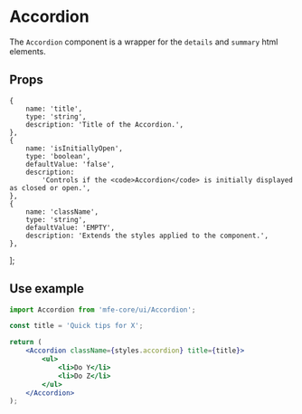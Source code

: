 
<Meta title="Components/Accordion/Overview" component={Accordion} />

# Accordion

The `Accordion` component is a wrapper for the `details` and `summary` html elements.

## Props

    {
        name: 'title',
        type: 'string',
        description: 'Title of the Accordion.',
    },
    {
        name: 'isInitiallyOpen',
        type: 'boolean',
        defaultValue: 'false',
        description:
            'Controls if the <code>Accordion</code> is initially displayed as closed or open.',
    },
    {
        name: 'className',
        type: 'string',
        defaultValue: 'EMPTY',
        description: 'Extends the styles applied to the component.',
    },
];

<PropsTable propsList={propsList} />

## Use example

```jsx
import Accordion from 'mfe-core/ui/Accordion';

const title = 'Quick tips for X';

return (
    <Accordion className={styles.accordion} title={title}>
        <ul>
            <li>Do Y</li>
            <li>Do Z</li>
        </ul>
    </Accordion>
);
```
